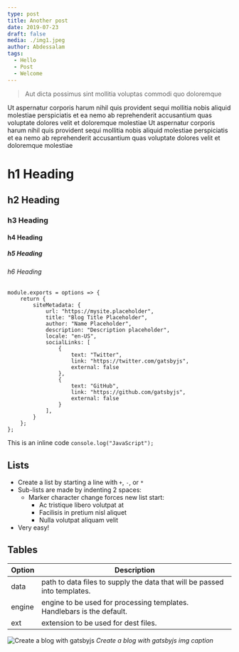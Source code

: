 ```yaml
---
type: post
title: Another post
date: 2019-07-23
draft: false
media: ./img1.jpeg
author: Abdessalam
tags:
  - Hello
  - Post
  - Welcome
---
```


> Aut dicta possimus sint mollitia voluptas commodi quo doloremque


Ut aspernatur corporis harum nihil quis provident sequi mollitia nobis aliquid molestiae perspiciatis et ea nemo ab reprehenderit accusantium quas voluptate dolores velit et doloremque molestiae
Ut aspernatur corporis harum nihil quis provident sequi mollitia nobis aliquid molestiae perspiciatis et ea nemo ab reprehenderit accusantium quas voluptate dolores velit et doloremque molestiae

# h1 Heading
## h2 Heading
### h3 Heading
#### h4 Heading
##### h5 Heading
###### h6 Heading

```js{4-8}
module.exports = options => {
	return {
		siteMetadata: {
			url: "https://mysite.placeholder",
			title: "Blog Title Placeholder",
			author: "Name Placeholder",
			description: "Description placeholder",
			locale: "en-US",
			socialLinks: [
				{
					text: "Twitter",
					link: "https://twitter.com/gatsbyjs",
					external: false
				},
				{
					text: "GitHub",
					link: "https://github.com/gatsbyjs",
					external: false
				}
			],
        }
    };
};
```

This is an inline code `console.log("JavaScript");`

## Lists

+ Create a list by starting a line with `+`, `-`, or `*`
+ Sub-lists are made by indenting 2 spaces:
  - Marker character change forces new list start:
    * Ac tristique libero volutpat at
    + Facilisis in pretium nisl aliquet
    - Nulla volutpat aliquam velit
+ Very easy!

## Tables

| Option | Description |
| ------ | ----------- |
| data   | path to data files to supply the data that will be passed into templates. |
| engine | engine to be used for processing templates. Handlebars is the default. |
| ext    | extension to be used for dest files. |


![Create a blog with gatsbyjs](https://abdessalam-benharira.me/assets/images/2018/08/blog-gatsby-wordpress.jpg)
*Create a blog with gatsbyjs img caption*

